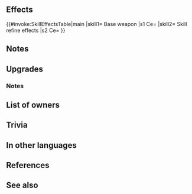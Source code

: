 {{Weapon Infobox
|tagid=SID_蒼鴉の書
|weaponType=Blue Tome
|might=14
|range=2
|effectiveness=Cavalry
|effect=Effective against cavalry foes.
|cost=400
|exclusive=1
|userVersion1=Closed
|userVersion2=Open
|userVersion3=Gleam Closed
|userVersion4=Gleam Open
|statModifiers=0,14,0,0,0
|required=—
|refinePaths=default
|refineSP=400
|refineMedals=500
|refineDews=200
|effectSkill1=Grants bonus to unit's Atk = total penalties on foe during combat.
|iconSkill1=Weakness Atk W.png
|tagidExtraSkill1=撃
|properties=
}}
==Effects==
{{#invoke:SkillEffectsTable|main
|skill1={{SCi|Weapon}} Base weapon
|s1 Ce={{Eft|Effectiveness|{{Mt|Cavalry}}}}
|skill2={{Si|Blue-Crow Tome|refine=Skill1}} Skill refine effects
|s2 Ce={{Eft|Temporary buffs|Atk|total {{SEt|Penalties}}<br>on {{Tgt|Foe}}}}
}}

==Notes==
{{Effective damage bonus|Cavalry}}
==Upgrades==
{{Weapon Upgrade List}}
===Notes===
{{BonusesToAtkFoePenalty}}
==List of owners==
{{Skill Hero List}}
==Trivia==
{{Rsn|弱撃R|Weakness Atk R}}
==In other languages==
{{OtherLanguages
|english=Blue-Crow Tome
|japanese=蒼鴉の書
|german=Krähenbuch
|spanishEU=Grimorio garzo
|spanishLA=Grimorio garzo
|french=Tome oiseau bleu
|italian=Tomo Corvo Blu
|chineseTW=蒼鴉之書
|portuguese=Tomo corvo azul
}}
==References==
<references/>
==See also==
{{See also skills|cond=Description LIKE '%Grants bonus to unit\'s Atk = total penalties on foe during combat%'}}
{{Weapons Navbox}}